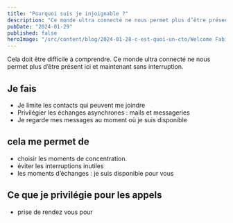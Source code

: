 ```yaml
---
title: "Pourquoi suis je injoignable ?"
description: "Ce monde ultra connecté ne nous permet plus d’être présent ici et maintenant sans interruption."
pubDate: "2024-01-29"
published: false
heroImage: "/src/content/blog/2024-01-28-c-est-quoi-un-cto/Welcome Fabien Champigny.jpg"
---
```


Cela doit être difficile à comprendre.
Ce monde ultra connecté ne nous permet plus d’être présent ici et maintenant sans interruption.

## Je fais

- Je limite les contacts qui peuvent me joindre
- Privilégier les échanges asynchrones : mails et messageries
- Je regarde mes messages au moment où je suis disponible

## cela me permet de

- choisir les moments de concentration.
- éviter les interruptions inutiles
- les moments d’échanges : je suis disponible pour vous

## Ce que je privilégie pour les appels

- prise de rendez vous pour
